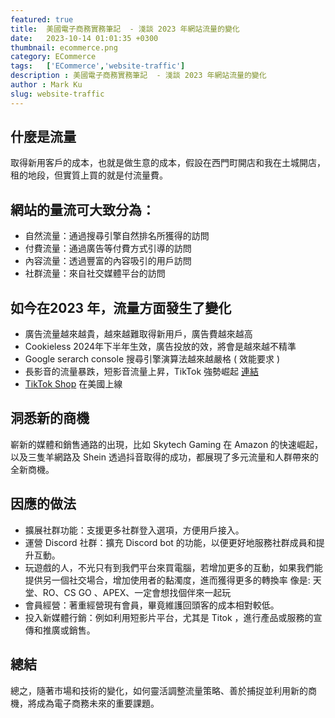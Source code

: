 ```yaml
---
featured: true
title:  美國電子商務實務筆記  - 淺談 2023 年網站流量的變化
date:   2023-10-14 01:01:35 +0300
thumbnail: ecommerce.png
category: ECommerce
tags:   ['ECommerce','website-traffic']
description : 美國電子商務實務筆記  - 淺談 2023 年網站流量的變化
author : Mark Ku
slug: website-traffic
---
```

## 什麼是流量
取得新用客戶的成本，也就是做生意的成本，假設在西門町開店和我在土城開店，租的地段，但實質上買的就是付流量費。

## 網站的量流可大致分為：

* 自然流量：通過搜尋引擎自然排名所獲得的訪問
* 付費流量：通過廣告等付費方式引導的訪問
* 內容流量：透過豐富的內容吸引的用戶訪問
* 社群流量：來自社交媒體平台的訪問

## 如今在2023 年，流量方面發生了變化
* 廣告流量越來越貴，越來越難取得新用戶，廣告費越來越高
* Cookieless 2024年下半年生效，廣告投放的效，將會是越來越不精準
* Google serarch console 搜尋引擎演算法越來越嚴格 ( 效能要求 )
* 長影音的流量暴跌，短影音流量上昇，TikTok 強勢崛起 [連結](https://youtu.be/_gvGQCaBPN0?si=x_e6QvW725Qiy-Ct)
* [TikTok Shop](https://tw.stock.yahoo.com/news/%E6%8A%96%E9%9F%B3%E8%AD%A6%E5%A0%B1-tiktok-shop%E6%AD%A3%E5%BC%8F%E4%B8%8A%E7%B7%9A-%E7%9B%B4%E6%92%AD%E5%B8%B6%E8%B2%A8-%E8%83%BD%E5%90%A6%E5%9C%A8%E7%BE%8E%E5%9C%8B%E9%96%8B%E7%96%86%E9%97%A2%E5%9C%9F-075800775.html) 在美國上線

## 洞悉新的商機
嶄新的媒體和銷售通路的出現，比如 Skytech Gaming 在 Amazon 的快速崛起，以及三隻羊網路及 Shein 透過抖音取得的成功，都展現了多元流量和人群帶來的全新商機。

## 因應的做法
* 擴展社群功能：支援更多社群登入選項，方便用戶接入。
* 運營 Discord 社群：擴充 Discord bot 的功能，以便更好地服務社群成員和提升互動。
* 玩遊戲的人，不光只有到我們平台來買電腦，若增加更多的互動，如果我們能提供另一個社交場合，增加使用者的黏濁度，進而獲得更多的轉換率
像是: 天堂、RO、CS GO 、APEX、一定會想找個伴來一起玩
* 會員經營：著重經營現有會員，畢竟維護回頭客的成本相對較低。
* 投入新媒體行銷：例如利用短影片平台，尤其是 Titok ，進行產品或服務的宣傳和推廣或銷售。

## 總結
總之，隨著市場和技術的變化，如何靈活調整流量策略、善於捕捉並利用新的商機，將成為電子商務未來的重要課題。